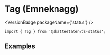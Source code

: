 
<Meta of={TagStories} />

# Tag (Emneknagg)

<VersionBadge packageName={'status'} />

<DocIntro
  name="Tag"
  url="https://www.skatteetaten.no/stilogtone/designsystemet/komponenter/tag/"
/>

<Primary />

```tsx
import { Tag } from '@skatteetaten/ds-status';
```

<Controls />

## Examples

<Canvas of={TagStories.Examples} />
